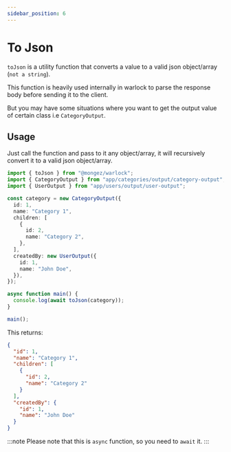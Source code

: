 ```yaml
---
sidebar_position: 6
---
```


# To Json

`toJson` is a utility function that converts a value to a valid json object/array (`not a string`).

This function is heavily used internally in warlock to parse the response body before sending it to the client.

But you may have some situations where you want to get the output value of certain class i.e `CategoryOutput`.

## Usage

Just call the function and pass to it any object/array, it will recursively convert it to a valid json object/array.

```ts title="src/app/main.ts"
import { toJson } from "@mongez/warlock";
import { CategoryOutput } from "app/categories/output/category-output";
import { UserOutput } from "app/users/output/user-output";

const category = new CategoryOutput({
  id: 1,
  name: "Category 1",
  children: [
    {
      id: 2,
      name: "Category 2",
    },
  ],
  createdBy: new UserOutput({
    id: 1,
    name: "John Doe",
  }),
});

async function main() {
  console.log(await toJson(category));
}

main();
```

This returns:

```json
{
  "id": 1,
  "name": "Category 1",
  "children": [
    {
      "id": 2,
      "name": "Category 2"
    }
  ],
  "createdBy": {
    "id": 1,
    "name": "John Doe"
  }
}
```

:::note
Please note that this is `async` function, so you need to `await` it.
:::
